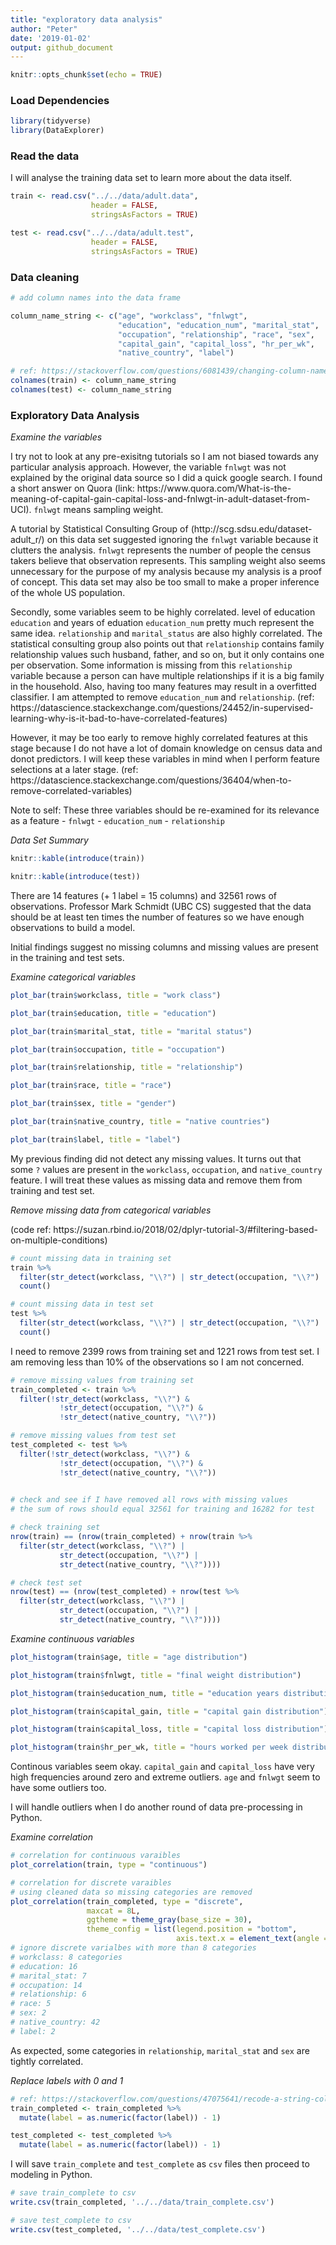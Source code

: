 ```yaml
---
title: "exploratory data analysis"
author: "Peter"
date: '2019-01-02'
output: github_document
---
```


```r
knitr::opts_chunk$set(echo = TRUE)
```

### Load Dependencies

```r

library(tidyverse)
library(DataExplorer)
```


### Read the data

I will analyse the training data set to learn more about the data itself.

```r

train <- read.csv("../../data/adult.data", 
                  header = FALSE,
                  stringsAsFactors = TRUE)

test <- read.csv("../../data/adult.test", 
                  header = FALSE,
                  stringsAsFactors = TRUE)
```

### Data cleaning

```r

# add column names into the data frame

column_name_string <- c("age", "workclass", "fnlwgt", 
                        "education", "education_num", "marital_stat", 
                        "occupation", "relationship", "race", "sex", 
                        "capital_gain", "capital_loss", "hr_per_wk", 
                        "native_country", "label")

# ref: https://stackoverflow.com/questions/6081439/changing-column-names-of-a-data-frame
colnames(train) <- column_name_string
colnames(test) <- column_name_string
```

### Exploratory Data Analysis

*Examine the variables*

I try not to look at any pre-exisitng tutorials so I am not biased towards any particular analysis approach. However, the variable `fnlwgt` was not explained by the original data source so I did a quick google search. I found a short answer on Quora (link: https://www.quora.com/What-is-the-meaning-of-capital-gain-capital-loss-and-fnlwgt-in-adult-dataset-from-UCI). `fnlwgt` means sampling weight. 

A tutorial by Statistical Consulting Group of (http://scg.sdsu.edu/dataset-adult_r/) on this data set suggested ignoring the `fnlwgt` variable because it clutters the analysis. `fnlwgt` represents the number of people the census takers believe that observation represents. This sampling weight also seems unnecessary for the purpose of my analysis because my analysis is a proof of concept. This data set may also be too small to make a proper inference of the whole US population. 

Secondly, some variables seem to be highly correlated. level of education `education` and years of eduation `education_num` pretty much represent the same idea. `relationship` and `marital_status` are also highly correlated. The statistical consulting group also points out that `relationship` contains family relationship values such husband, father, and so on, but it only contains one per observation. Some information is missing from this `relationship` variable because a person can have multiple relationships if it is a big family in the household. Also, having too many features may result in a overfitted classifier. I am attempted to remove `education_num` and `relationship`. (ref: https://datascience.stackexchange.com/questions/24452/in-supervised-learning-why-is-it-bad-to-have-correlated-features)

However, it may be too early to remove highly correlated features at this stage because I do not have a lot of domain knowledge on census data and donot predictors. I will keep these variables in mind when I perform feature selections at a later stage. (ref: https://datascience.stackexchange.com/questions/36404/when-to-remove-correlated-variables) 

Note to self: These three variables should be re-examined for its relevance as a feature 
- `fnlwgt` 
- `education_num`
- `relationship` 

*Data Set Summary*

```r

knitr::kable(introduce(train))

```


```r

knitr::kable(introduce(test))

```


There are 14 features (+ 1 label = 15 columns) and 32561 rows of observations. Professor Mark Schmidt (UBC CS) suggested that the data should be at least ten times the number of features so we have enough observations to build a model. 

Initial findings suggest no missing columns and missing values are present in the training and test sets. 

*Examine categorical variables*

```r

plot_bar(train$workclass, title = "work class")

```

```r

plot_bar(train$education, title = "education")

```


```r

plot_bar(train$marital_stat, title = "marital status")

```


```r

plot_bar(train$occupation, title = "occupation")

```

```r

plot_bar(train$relationship, title = "relationship")

```


```r

plot_bar(train$race, title = "race")

```

```r

plot_bar(train$sex, title = "gender")

```


```r

plot_bar(train$native_country, title = "native countries")

```


```r

plot_bar(train$label, title = "label")

```


My previous finding did not detect any missing values. It turns out that some `?` values are present in the `workclass`, `occupation`, and `native_country` feature. I will treat these values as missing data and remove them from training and test set.

*Remove missing data from categorical variables*

(code ref: https://suzan.rbind.io/2018/02/dplyr-tutorial-3/#filtering-based-on-multiple-conditions)

```r

# count missing data in training set
train %>% 
  filter(str_detect(workclass, "\\?") | str_detect(occupation, "\\?") | str_detect(native_country, "\\?")) %>% 
  count()


```

```r

# count missing data in test set
test %>% 
  filter(str_detect(workclass, "\\?") | str_detect(occupation, "\\?") | str_detect(native_country, "\\?")) %>% 
  count()
```

I need to remove 2399 rows from training set and 1221 rows from test set. I am removing less than 10% of the observations so I am not concerned.

```r

# remove missing values from training set
train_completed <- train %>% 
  filter(!str_detect(workclass, "\\?") & 
           !str_detect(occupation, "\\?") & 
           !str_detect(native_country, "\\?"))

# remove missing values from test set
test_completed <- test %>% 
  filter(!str_detect(workclass, "\\?") & 
           !str_detect(occupation, "\\?") & 
           !str_detect(native_country, "\\?"))
  
```

```r

# check and see if I have removed all rows with missing values
# the sum of rows should equal 32561 for training and 16282 for test

# check training set
nrow(train) == (nrow(train_completed) + nrow(train %>% 
  filter(str_detect(workclass, "\\?") | 
           str_detect(occupation, "\\?") | 
           str_detect(native_country, "\\?"))))

```

```r

# check test set
nrow(test) == (nrow(test_completed) + nrow(test %>% 
  filter(str_detect(workclass, "\\?") | 
           str_detect(occupation, "\\?") | 
           str_detect(native_country, "\\?"))))

```

*Examine continuous variables*

```r

plot_histogram(train$age, title = "age distribution") 

```

```r

plot_histogram(train$fnlwgt, title = "final weight distribution")

```

```r

plot_histogram(train$education_num, title = "education years distribution")

```

```r

plot_histogram(train$capital_gain, title = "capital gain distribution")

```

```r

plot_histogram(train$capital_loss, title = "capital loss distribution")

```

```r

plot_histogram(train$hr_per_wk, title = "hours worked per week distribution")

```

Continous variables seem okay. `capital_gain` and `capital_loss` have very high frequencies around zero and extreme outliers. `age` and `fnlwgt` seem to have some outliers too. 

I will handle outliers when I do another round of data pre-processing in Python.


*Examine correlation*

```r

# correlation for continuous varaibles
plot_correlation(train, type = "continuous")

```

```r

# correlation for discrete varaibles
# using cleaned data so missing categories are removed
plot_correlation(train_completed, type = "discrete",
                 maxcat = 8L,
                 ggtheme = theme_gray(base_size = 30),
                 theme_config = list(legend.position = "bottom", 
                                     axis.text.x = element_text(angle = 90)))
# ignore discrete varialbes with more than 8 categories 
# workclass: 8 categories
# education: 16 
# marital_stat: 7
# occupation: 14
# relationship: 6
# race: 5
# sex: 2
# native_country: 42
# label: 2
```

As expected, some categories in `relationship`, `marital_stat` and `sex` are tightly correlated.

*Replace labels with 0 and 1*

```r

# ref: https://stackoverflow.com/questions/47075641/recode-a-string-column-into-integer-using-dplyr
train_completed <- train_completed %>% 
  mutate(label = as.numeric(factor(label)) - 1)

test_completed <- test_completed %>% 
  mutate(label = as.numeric(factor(label)) - 1)
```


I will save `train_complete` and `test_complete` as `csv` files then proceed to modeling in Python.

```r

# save train_complete to csv
write.csv(train_completed, '../../data/train_complete.csv')

# save test_complete to csv
write.csv(test_completed, '../../data/test_complete.csv')

```

